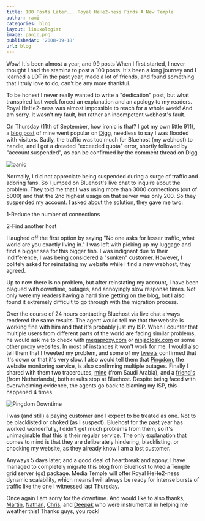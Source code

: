 ```yaml
---
title: 100 Posts Later....Royal HeHe2-ness Finds A New Temple
author: rami
categories: blog
layout: linuxologist
image: panic.png
publishedAt: '2008-09-18'
url: blog
---
```


Wow! It's been almost a year, and 99 posts
When I first started, I never thought I had the stamina to post a 100 posts. It's been a long journey and I learned a LOT in the past year, made a lot of friends, and found something that I truly love to do, can't be any more thankful.


To be honest I never really wanted to write a "dedication" post, but what transpired last week forced an explanation and an apology to my readers. Royal HeHe2-ness was almost impossible to reach for a whole week! And am sorry. It wasn't my fault, but rather an incompetent webhost's fault.

On Thursday (11th of September, how ironic is that? I got my own little 911), a [blog post](/2008/09/11/run-windows-apps-100-seamlessly-on-ubuntu) of mine went popular on [Digg](http://digg.com/linux_unix/Run_Windows_Apps_100_Seamlessly_on_Ubuntu), needless to say I was flooded with visitors. Sadly, the traffic was too much for Bluehost (my webhost) to handle, and I got a dreaded "exceeded quota" error, shortly followed by "account suspended", as can be confirmed by the comment thread on Digg.

![panic](/assets/images/content/blog/panic.png)

Normally, I did not appreciate being suspended during a surge of traffic and adoring fans. So I jumped on Bluehost's live chat to inquire about the problem. They told me that I was using more than 3000 connections (out of 5000) and that the 2nd highest usage on that server was only 200. So they suspended my account. I asked about the solution, they gave me two:

1-Reduce the number of connections 

2-Find another host

I laughed off the first option by saying "No one asks for lesser traffic, what world are you exactly living in." I was left with picking up my luggage and find a bigger sea for this bigger fish. I was indignant due to their indifference, I was being considered a "sunken" customer. However, I politely asked for reinstating my website while I find a new webhost, they agreed.

Up to now there is no problem, but after reinstating my account, I have been plagued with downtime, outages, and annoyingly slow response times. Not only were my readers having a hard time getting on the blog, but I also found it extremely difficult to go through with the migration process.

Over the course of 24 hours contacting Bluehost via live chat always rendered the same results. The agent would tell me that the website is working fine with him and that it's probably just my ISP. When I counter that multiple users from different parts of the world are facing similar problems, he would ask me to check with [megaproxy.com](http://megaproxy.com/) or [ninjacloak.com](http://www.ninjacloak.com) or some other proxy websites. In most of instances it won't work for me. I would also tell them that I tweeted my problem, and  some of my [tweets](http://twitter.com/sirclown82/statuses/920289699) confirmed that it's down or that it's very slow. I also would tell them that [Pingdom](http://www.pingdom.com), the website monitoring service, is also confirming multiple outages. Finally I shared with them two traceroutes, [mine](http://pastebin.com/m7bdc04a6) (from Saudi Arabia), and a [friend's](http://pastebin.com/m7ec74b3f) (from Netherlands), both results stop at Bluehost. Despite being  faced with overwhelming evidence, the agents go back to blaming my ISP, this happened 4 times.

![Pingdom Downtime](/assets/images/content/blog/pingdom-downtime.png)

I was (and still) a paying customer and I expect to be treated as one. Not to be blacklisted or choked (as I suspect). Bluehost for the past year has worked wonderfully, I didn't get much problems from them, so it's unimaginable that this is their regular service. The only explanation that comes to mind is that they are deliberately hindering, blacklisting, or chocking my website, as they already know I am a lost customer.

Anyways 5 days later, and a good deal of heartbreak and agony, I have managed to completely migrate this blog from Bluehost to Media Temple grid server (gs) package. Media Temple will offer Royal HeHe2-ness dynamic scalability, which means I will always be ready for intense bursts of traffic like the one I witnessed last Thursday.

Once again I am sorry for the downtime. And would like to also thanks, [Martin](http://www.matusiak.eu), [Nathan](http://twitter.com/notq), [Chris](http://chris.cotter.me/), and [Deepak](http://www.ditii.com) who were instrumental in helping me weather this! Thanks guys, you rock!
